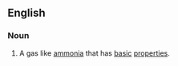 ==English==

===Noun===
{{en-noun|sg=[[base]] [[gas]]|es}}

# {{context|chemistry}} A gas like [[ammonia]] that has [[basic]] [[properties]].